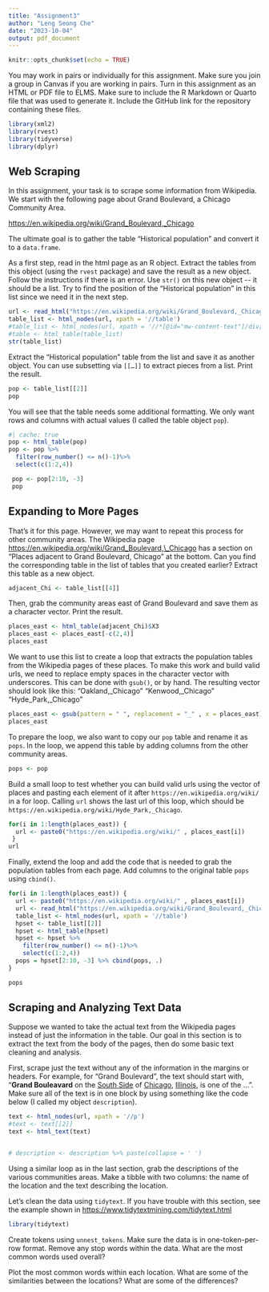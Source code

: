 ```yaml
---
title: "Assignment3"
author: "Leng Seong Che"
date: "2023-10-04"
output: pdf_document
---
```


```r
knitr::opts_chunk$set(echo = TRUE)
```

You may work in pairs or individually for this assignment. Make sure you join a group in Canvas if you are working in pairs. Turn in this assignment as an HTML or PDF file to ELMS. Make sure to include the R Markdown or Quarto file that was used to generate it. Include the GitHub link for the repository containing these files.

```r
library(xml2)
library(rvest)
library(tidyverse)
library(dplyr)
```

## Web Scraping

In this assignment, your task is to scrape some information from Wikipedia. We start with the following page about Grand Boulevard, a Chicago Community Area.

<https://en.wikipedia.org/wiki/Grand_Boulevard,_Chicago>

The ultimate goal is to gather the table "Historical population" and convert it to a `data.frame`.

As a first step, read in the html page as an R object. Extract the tables from this object (using the `rvest` package) and save the result as a new object. Follow the instructions if there is an error. Use `str()` on this new object \-- it should be a list. Try to find the position of the "Historical population" in this list since we need it in the next step.

```r
url <- read_html("https://en.wikipedia.org/wiki/Grand_Boulevard,_Chicago")
table_list <- html_nodes(url, xpath = '//table')
#table_list <- html_nodes(url, xpath = '//*[@id="mw-content-text"]/div[1]/table[2]')
#table <- html_table(table_list)
str(table_list)

```

Extract the "Historical population" table from the list and save it as another object. You can use subsetting via `[[…]]` to extract pieces from a list. Print the result.

```r
pop <- table_list[[2]]
pop
```

You will see that the table needs some additional formatting. We only want rows and columns with actual values (I called the table object `pop`).

```r
#| cache: true
pop <- html_table(pop)
pop <- pop %>% 
  filter(row_number() <= n()-1)%>% 
  select(c(1:2,4))
```

```r
 pop <- pop[2:10, -3]
 pop
```

## Expanding to More Pages

That's it for this page. However, we may want to repeat this process for other community areas. The Wikipedia page [https://en.wikipedia.org/wiki/Grand_Boulevard,\\\_Chicago](https://en.wikipedia.org/wiki/Grand_Boulevard,_Chicago){.uri} has a section on "Places adjacent to Grand Boulevard, Chicago" at the bottom. Can you find the corresponding table in the list of tables that you created earlier? Extract this table as a new object.

```r
adjacent_Chi <- table_list[[4]]
```

Then, grab the community areas east of Grand Boulevard and save them as a character vector. Print the result.

```r
places_east <- html_table(adjacent_Chi)$X3
places_east <- places_east[-c(2,4)]
places_east
```

We want to use this list to create a loop that extracts the population tables from the Wikipedia pages of these places. To make this work and build valid urls, we need to replace empty spaces in the character vector with underscores. This can be done with `gsub()`, or by hand. The resulting vector should look like this: "Oakland,\_Chicago" "Kenwood,\_Chicago" "Hyde_Park,\_Chicago"

```r
places_east <- gsub(pattern = " ", replacement = "_" , x = places_east)
places_east
```

To prepare the loop, we also want to copy our `pop` table and rename it as `pops`. In the loop, we append this table by adding columns from the other community areas.

```r
pops <- pop
```

Build a small loop to test whether you can build valid urls using the vector of places and pasting each element of it after `https://en.wikipedia.org/wiki/` in a for loop. Calling `url` shows the last url of this loop, which should be `https://en.wikipedia.org/wiki/Hyde_Park,_Chicago`.

```r
for(i in 1:length(places_east)) {
  url <- paste0("https://en.wikipedia.org/wiki/" , places_east[i])
 }
url
```

Finally, extend the loop and add the code that is needed to grab the population tables from each page. Add columns to the original table `pops` using `cbind()`.

```r
for(i in 1:length(places_east)) {
  url <- paste0("https://en.wikipedia.org/wiki/" , places_east[i])
  url <- read_html("https://en.wikipedia.org/wiki/Grand_Boulevard,_Chicago")
  table_list <- html_nodes(url, xpath = '//table')
  hpset <- table_list[[2]]
  hpset <- html_table(hpset)
  hpset <- hpset %>% 
    filter(row_number() <= n()-1)%>% 
    select(c(1:2,4))
  pops = hpset[2:10, -3] %>% cbind(pops, .)
}

pops
```

## Scraping and Analyzing Text Data

Suppose we wanted to take the actual text from the Wikipedia pages instead of just the information in the table. Our goal in this section is to extract the text from the body of the pages, then do some basic text cleaning and analysis.

First, scrape just the text without any of the information in the margins or headers. For example, for "Grand Boulevard", the text should start with, "**Grand Bouleavard** on the [South Side](https://en.wikipedia.org/wiki/South_Side,_Chicago "South Side, Chicago") of [Chicago](https://en.wikipedia.org/wiki/Chicago "Chicago"), [Illinois](https://en.wikipedia.org/wiki/Illinois "Illinois"), is one of the ...". Make sure all of the text is in one block by using something like the code below (I called my object `description`).

```r
text <- html_nodes(url, xpath = '//p')
#text <- text[[2]]
text <- html_text(text) 


# description <- description %>% paste(collapse = ' ')
```

Using a similar loop as in the last section, grab the descriptions of the various communities areas. Make a tibble with two columns: the name of the location and the text describing the location.

Let's clean the data using `tidytext`. If you have trouble with this section, see the example shown in <https://www.tidytextmining.com/tidytext.html>

```r
library(tidytext)
```

Create tokens using `unnest_tokens`. Make sure the data is in one-token-per-row format. Remove any stop words within the data. What are the most common words used overall?

Plot the most common words within each location. What are some of the similarities between the locations? What are some of the differences?
